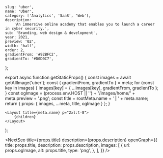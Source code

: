 
	slug: 'uber',
	name: 'Uber',
	category: ['Analytics', 'SaaS', 'Web'],
	description:
		'An immersive online academy that enables you to launch a career in cyber security.',
	sub: 'Branding, web design & development',
	year: 2021,
	preview: '02',
	width: 'half',
	order: 2,
	gradientFrom: '#92BFC2',
	gradientTo: '#D0D0C7',
};

export async function getStaticProps() {
	const images = await getAllImage('uber');
	const { gradientFrom, gradientTo } = meta;
	for (const key in images) {
		images[key] = { ...images[key], gradientFrom, gradientTo };
	}
	const ogImage =
		(process.env.HOST || '') + '/images/home/' + meta.preview + '.png';
	const title = rootMeta.name + ' | ' + meta.name;
	return { props: { images, ...meta, title, ogImage } };
}

	<Layout title={meta.name} p="2xl:t-8">
		{children}
	</Layout>
);

<NextSeo
	title={props.title}
	description={props.description}
	openGraph={{
		title: props.title,
		description: props.description,
		images: [
			{
				url: props.ogImage,
				alt: props.title,
				type: 'png',
			},
		],
	}}
/>

<Title text="An alert framework for global live ops." sub="UberEats 2020" />

<FullWidth>
	<Image {...props.images['01']} />
</FullWidth>

<RegularWidth>
	<Paragraph>
		Terra is UberEats’ marketplace real-time monitoring tool used by global Live
		Ops to manage our global marketplace dynamics. When there is an imbalance in
		supply and demand (a sudden spike in demand, for example), ops teams can
		pull various levers that help balance the marketplace in real-time.
	</Paragraph>
</RegularWidth>

<Header>1 — The new feature</Header>

<RegularWidth>
	<Image {...props.images['02']} />
</RegularWidth>

<RegularWidth>
	<Paragraph>
		We designed and developed a new activity and alert framework within Terra
		that gave UberEats Live Ops team timely alerts and full context of global
		marketplace dynamics. This new feature led to:
	</Paragraph>
</RegularWidth>

<RegularWidth>
	<div className="flex justify-center font-worksans px-5 lg:py-10 lg:flex-row lg:px-0">
		<div className="lg:flex lg:gap-5">
			<div className="flex gap-6">
				<div className="w-16 h-16">
					<Image {...props.images['arrow_up']} />
				</div>
				<ul>
					<li className="font-medium mb-5 text-4xl lg:text-6xl">25%</li>
					<li className="opacity-50 lg:text-xl">Agents productivity</li>
				</ul>
			</div>
			<div className="flex gap-6">
				<div className="w-16 h-16">
					<Image {...props.images['arrow_down']} />
				</div>
				<ul>
					<li className="font-medium mb-5 text-4xl lg:text-6xl">15m</li>
					<li className="opacity-50 lg:text-xl">Alerts resolvement time</li>
				</ul>
			</div>
		</div>
	</div>
</RegularWidth>

<Header>2 — The challenge</Header>

<RegularWidth>
	<Image {...props.images['03']} />
</RegularWidth>

<RegularWidth>
	<div className="font-worksans flex flex-col gap-5 py-10 px-5 lg:gap-10 lg:mb-5 lg:py-20 lg:grid lg:grid-cols-12 lg:px-0">
		<div className="lg:text-xl lg:font-medium lg:col-start-2 lg:col-span-4">
			<div className="lg:mb-3">
				There was not a centralized place to view actions taken to manage the
				marketplace.
			</div>
			<div>
				Ops needed multiple tools to understand what was happening in the
				marketplace:
			</div>
		</div>
		<div className="lg:col-start-7 lg:col-span-5 lg:text-base">
			<div className="bg-white bg-opacity-10 p-5 rounded-xl mb-5">
				<h3 className="font-bold lg:mb-3">Gchat bot</h3>
				<p className="font-medium">
					Ops built a bot that share real-time alerts in Gchat. However, this
					chat does not give agents full context of the marketplace dynamics.
				</p>
			</div>
			<div className="bg-white bg-opacity-10 p-5 rounded-xl mb-5">
				<h3 className="font-bold lg:mb-3">Klaxon web app</h3>
				<p className="font-medium">
					Independent app that stores global marketplace real-time alerts, which
					does not provide any context about marketplace health.
				</p>
			</div>
			<div className="bg-white bg-opacity-10 p-5 rounded-xl">
				<h3 className="font-bold lg:mb-3">Ops activity query</h3>
				<p className="font-medium">
					Terra logs all actions taken and state of the market at the time.
					However, this is only available in a database that must be queried
					externally and on an ad hoc basis.
				</p>
			</div>
		</div>
	</div>
</RegularWidth>

<RegularWidth>
	<Image {...props.images['04']} />
</RegularWidth>

<Header>3 — User research</Header>

<RegularWidth>
	<div className="font-worksans px-5 mb-10 lg:mb-20 lg:px-0 lg:grid lg:grid-cols-12 lg:gap-5">
		<div className="border-opacity-20 border border-light-gray rounded-lg p-5 lg:p-10 lg:col-span-10 lg:col-start-2">
			<div className="pb-10 flex border-b border-s-light-gray flex-col lg:flex-row">
				<Image
					{...props.images['A01']}
					noRound
					className="mr-10 rounded-full w-32 h-32 mb-4 lg:mb-0"
				/>
				<div className="lg:ml-10">
					<h3 className="font-bold mb-4 text-2xl">Sam - Ops Manager</h3>
					<p className="font-medium lg:w-7/12">
						Ensure consistent supply and demand across Eats marketplace through
						continuous analytical assessment and intervention. Manage a team of
						COEs.
					</p>
				</div>
			</div>
			<div className="flex pt-10 flex-col lg:flex-row">
				<div className="lg:w-6/12 lg:pr-4">
					<h4 className="font-bold leading-5 mb-4">Tasks & Responsibilities</h4>
					<ul className="text-sm">
						<li className="mb-2">
							• Use Terra once a week for reviewing and reportingpurposes.
						</li>
						<li className="mb-2">
							• Help COE agents when serious issues arise, or when COE agents
							request to review their work
						</li>
						<li>• Run queries once a week to review COE performance</li>
					</ul>
				</div>
				<div className="lg:w-6/12 lg:pl-4">
					<h4 className="font-bold leading-5 mb-4">Core needs</h4>
					<ul className="text-sm">
						<li className="mb-2">
							• Comprehensive picture of Marketplace health and COEs’ actions.
							Data is real-time so historical metrics are crucial in his
							evaluation of team performance.
						</li>
						<li>
							• Deeply care about COE agents responsiveness to alerts and the
							results of their actions
						</li>
					</ul>
				</div>
			</div>
		</div>
	</div>
	<div className="font-worksans px-5 mb-10 lg:mb-20 lg:px-0 lg:grid lg:grid-cols-12 lg:gap-5">
		<div className="border-opacity-20 border border-light-gray rounded-lg p-5 lg:p-10 lg:col-span-10 lg:col-start-2">
			<div className="pb-10 flex border-b border-s-light-gray flex-col lg:flex-row">
				<Image
					{...props.images['A02']}
					noRound
					className="mr-10 rounded-full w-32 h-32 mb-4 lg:mb-0"
				/>
				<div className="lg:ml-10">
					<h3 className="font-bold mb-4 text-2xl">
						Peter - Center of Excellence agent
					</h3>
					<p className="font-medium lg:w-7/12">
						Monitor the Marketplace in real-time and resolve when problems
						arise. If the problem is serious, escalate to Ops managers.
					</p>
				</div>
			</div>
			<div className="flex pt-10 flex-col lg:flex-row">
				<div className="lg:w-6/12 lg:pr-4">
					<h4 className="font-bold leading-5 mb-4">Tasks & Responsibilities</h4>
					<ul className="text-sm">
						<li className="mb-2">
							• Use Terra daily for marketplace monitoring
						</li>
						<li className="mb-2">
							• Depending on level of autonomy, fix problems when they arise
						</li>
						<li>• For serious issues, escalate to Ops Managers</li>
					</ul>
				</div>
				<div className="lg:w-6/12 lg:pl-4">
					<h4 className="font-bold leading-5 mb-4">Core needs</h4>
					<ul className="text-sm">
						<li className="mb-2">• Monitor the latest alerts in real-time</li>
						<li className="mb-2">
							• Avoid duplicated efforts by having insights into his team’s work
							progress
						</li>
						<li>
							• The ability to communicate to his team when special
							circumstances happen that they decided to do something out of the
							norm
						</li>
					</ul>
				</div>
			</div>
		</div>
	</div>
</RegularWidth>

<RegularWidth>
	<Image {...props.images['05']} />
</RegularWidth>

<Header>4 — Setting goals</Header>

<RegularWidth>
	<Image {...props.images['06']} />
</RegularWidth>

<RegularWidth>
	<Image {...props.images['07']} />
</RegularWidth>

<RegularWidth>
	<div className="flex justify-center font-worksans px-5 pt-10 lg:pt-20 lg:px-0">
		<div>
			<div className="flex mb-5 items-center gap-10">
				<div className="w-10 h-10">
					<Image {...props.images['arrow_up']} />
				</div>
				<h3 className="font-bold text-4xl">
					User adoption: 7-day active users
				</h3>
			</div>
			<div className="flex mb-5 items-center gap-10">
				<div className="w-10 h-10">
					<Image {...props.images['arrow_down']} />
				</div>
				<h3 className="font-bold text-4xl">Time to alerts resolvement</h3>
			</div>
			<div className="flex mb-5 items-center gap-10">
				<div className="w-10 h-10">
					<Image {...props.images['arrow_up']} />
				</div>
				<h3 className="font-bold text-4xl"># of markets per agent</h3>
			</div>
			<div className="flex mb-5 items-center gap-10">
				<div className="w-10 h-10">
					<Image {...props.images['arrow_up']} />
				</div>
				<h3 className="font-bold text-4xl"># of markets per agent</h3>
			</div>
		</div>
	</div>
</RegularWidth>

<Header>5 — The solutions</Header>

<RegularWidth>
	<Image {...props.images['08']} />
</RegularWidth>

<RegularWidth>
	<Caption>
		We streamlined the workflow by removing the dependency on Klaxon. This
		helped conslidate the number of steps because agents have full context of
		marketplace dynamics within Terra. Team communication is streamlined since
		agents have visibility over who works on which tasks.
	</Caption>
</RegularWidth>

<RegularWidth>
	<Image {...props.images['09']} />
</RegularWidth>

<RegularWidth>
	<Caption>
		Agents can filter alerts by locations, down to the country and region level.
	</Caption>
</RegularWidth>

<RegularWidth>
	<Image {...props.images['10']} />
</RegularWidth>

<RegularWidth>
	<Caption>
		Tapping on each row reveals full context of marketplace dynamics at that
		time. A graph helps ops understand how and why the alert was fired.
	</Caption>
</RegularWidth>

<RegularWidth>
	<Image {...props.images['11']} />
</RegularWidth>

<RegularWidth>
	<Caption>
		On Activity tab, Ops managers can monitor team performance at any time.
		There’s no need to run hours long query anymore. Terra highlights actions
		that go against AI’s recommendations to make it easier for managers to
		inspect special cases.
	</Caption>
</RegularWidth>

<RegularWidth>
	<Image {...props.images['12']} />
</RegularWidth>

<RegularWidth>
	<Caption>
		We added alerts to the historical chart to help ops managers understand the
		relationship between alerts and market conditions.
	</Caption>
</RegularWidth>
